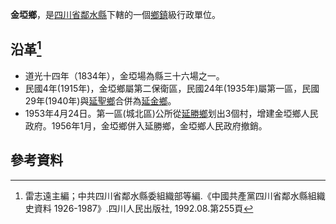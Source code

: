 '''金埡鄉'''，是[[四川省|四川省]][[鄰水縣|鄰水縣]]下轄的一個[[鄉鎮|鄉鎮]]級行政單位。

== 沿革<ref>雷志遠主編；中共四川省鄰水縣委組織部等編.《中國共產黨四川省鄰水縣組織史資料 1926-1987》.四川人民出版社, 1992.08.第255頁</ref>==
* 道光十四年（1834年），金埡場為縣三十六場之一。
* 民國4年(1915年)，金埡鄉屬第二保衛區，民國24年(1935年)屬第一區，民國29年(1940年)與[[延聖鄉|延聖鄉]]合併為[[延金鄉|延金鄉]]。
* 1953年4月24日。第一區(城北區)公所從[[延勝鄉|延勝鄉]]划出3個村，增建金埡鄉人民政府。1956年1月，金埡鄉併入延勝鄉，金埡鄉人民政府撤銷。

== 參考資料 ==
{{reflist}}

{{行政區劃小作品}}
{{鄰水縣行政區劃（1953年4月24日至1953年9月4日）}}
{{鄰水縣行政區劃（1953年9月4日至1955年3月5日）}}
{{鄰水縣行政區劃（1955年3月5日至1956年1月24日）}}
{{鄰水縣行政區劃}}